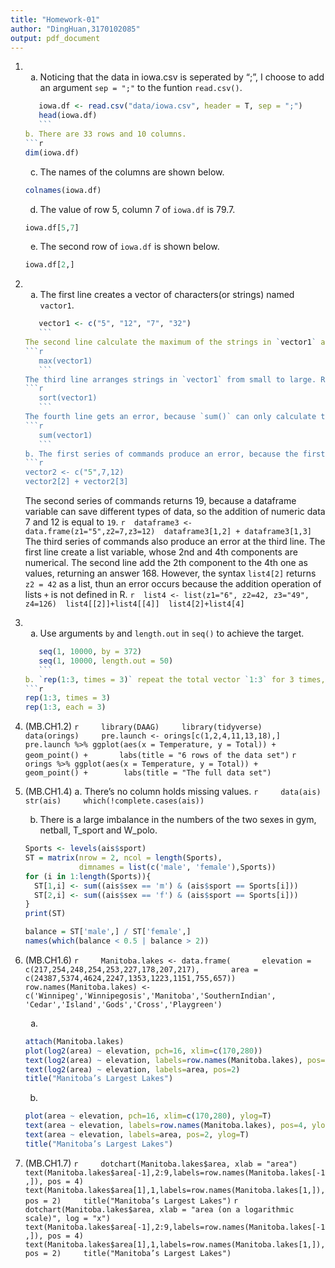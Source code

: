 ```yaml
---
title: "Homework-01"
author: "DingHuan,3170102085"
output: pdf_document
---
```

1. a. Noticing that the data in iowa.csv is seperated by ";", I choose to add an argument `sep = ";"` to the funtion `read.csv()`.
    ```r
    iowa.df <- read.csv("data/iowa.csv", header = T, sep = ";")
    head(iowa.df)
    ```
    b. There are 33 rows and 10 columns.
    ```r
    dim(iowa.df)
    ```
    c. The names of the columns are shown below.
    ```r
    colnames(iowa.df)
    ```
    d. The value of row 5, column 7 of `iowa.df` is 79.7.
    ```r
    iowa.df[5,7]
    ```
    e. The second row of `iowa.df` is shown below.
    ```r
    iowa.df[2,]
    ``` 

2. a. The first line creates a vector of characters(or strings) named `vactor1`.
    ```r
    vector1 <- c("5", "12", "7", "32")
    ```
    The second line calculate the maximum of the strings in `vector1` according to the lexicographical order. Given that `"1" < :3" < "5" < "7"`, we get the answer of `max(vector1)` `"7"`.
    ```r
    max(vector1)
    ```
    The third line arranges strings in `vector1` from small to large. Reconsidering the analysis above, we get the answer below.
    ```r
    sort(vector1)
    ```
    The fourth line gets an error, because `sum()` can only calculate the numeric arguments, rather than strings.
    ```r
    sum(vector1)
    ```
    b. The first series of commands produce an error, because the first line create an character variable named `vector2`, whose components are characters `"5","7","12"` as a result of the inability of a vector variable to save multiple types of data. However, the addition operation of characters `+` is not defined in R.
    ```r
    vector2 <- c("5",7,12)
    vector2[2] + vector2[3]
    ```
    The second series of commands returns 19, because a dataframe variable can save different types of data, so the addition of numeric data 7 and 12 is equal to `19`.
    ```r
    dataframe3 <- data.frame(z1="5",z2=7,z3=12)
    dataframe3[1,2] + dataframe3[1,3]
    ```
    The third series of commands also produce an error at the third line. The first line create a list variable, whose 2nd and 4th components are numerical. The second line add the 2th component to the 4th one as values, returning an answer 168. However, the syntax `list4[2]` returns `z2 = 42` as a list, thun an error occurs because the addition operation of lists `+` is not defined in R.
    ```r
    list4 <- list(z1="6", z2=42, z3="49", z4=126)
    list4[[2]]+list4[[4]]
    list4[2]+list4[4]
    ```
    
3. a. Use arguments `by` and `length.out` in `seq()` to achieve the target.
    ```r
    seq(1, 10000, by = 372)
    seq(1, 10000, length.out = 50)
    ```
    b. `rep(1:3, times = 3)` repeat the total vector `1:3` for 3 times, returning an vector `1 2 3 1 2 3 1 2 3`. `rep(1:3, each = 3)` repeat each components in vector `1:3` for 3 times separately, returning an vector `1 1 1 2 2 2 3 3 3`.
    ```r
    rep(1:3, times = 3)
    rep(1:3, each = 3)
    ```

4. (MB.CH1.2) 
    ```r
    library(DAAG)
    library(tidyverse)
    data(orings)
    pre.launch <- orings[c(1,2,4,11,13,18),]
    pre.launch %>% ggplot(aes(x = Temperature, y = Total)) +
      geom_point() +
      labs(title = "6 rows of the data set")
    ```
    ```r
    orings %>% ggplot(aes(x = Temperature, y = Total)) +
      geom_point() + 
      labs(title = "The full data set")
    ```
    
5. (MB.CH1.4) a. There's no column holds missing values.
    ```r
    data(ais)
    str(ais)
    which(!complete.cases(ais))
    ```
    b. There is a large imbalance in the numbers of the two sexes in gym, netball, T_sport and W_polo.
    ```r
    Sports <- levels(ais$sport)
    ST = matrix(nrow = 2, ncol = length(Sports), 
                dimnames = list(c('male', 'female'),Sports))
    for (i in 1:length(Sports)){
      ST[1,i] <- sum((ais$sex == 'm') & (ais$sport == Sports[i]))
      ST[2,i] <- sum((ais$sex == 'f') & (ais$sport == Sports[i]))
    }
    print(ST)
    ```
    ```r
    balance = ST['male',] / ST['female',]
    names(which(balance < 0.5 | balance > 2))
    ```
6. (MB.CH1.6) 
    ```r
    Manitoba.lakes <- data.frame(
      elevation = c(217,254,248,254,253,227,178,207,217),
      area = c(24387,5374,4624,2247,1353,1223,1151,755,657))
    row.names(Manitoba.lakes) <- c('Winnipeg','Winnipegosis','Manitoba','SouthernIndian',
                                   'Cedar','Island','Gods','Cross','Playgreen')
    ```
    a. 
    ```r
    attach(Manitoba.lakes)
    plot(log2(area) ~ elevation, pch=16, xlim=c(170,280))
    text(log2(area) ~ elevation, labels=row.names(Manitoba.lakes), pos=4)
    text(log2(area) ~ elevation, labels=area, pos=2)
    title("Manitoba’s Largest Lakes")
    ```
    b. 
    ```r
    plot(area ~ elevation, pch=16, xlim=c(170,280), ylog=T)
    text(area ~ elevation, labels=row.names(Manitoba.lakes), pos=4, ylog=T)   
    text(area ~ elevation, labels=area, pos=2, ylog=T)
    title("Manitoba’s Largest Lakes")
    ```
7. (MB.CH1.7) 
    ```r
    dotchart(Manitoba.lakes$area, xlab = "area")
    text(Manitoba.lakes$area[-1],2:9,labels=row.names(Manitoba.lakes[-1,]), pos = 4)
    text(Manitoba.lakes$area[1],1,labels=row.names(Manitoba.lakes[1,]), pos = 2)
    title("Manitoba’s Largest Lakes")
    ```
    ```r
    dotchart(Manitoba.lakes$area, xlab = "area (on a logarithmic scale)", log = "x")
    text(Manitoba.lakes$area[-1],2:9,labels=row.names(Manitoba.lakes[-1,]), pos = 4)
    text(Manitoba.lakes$area[1],1,labels=row.names(Manitoba.lakes[1,]), pos = 2)
    title("Manitoba’s Largest Lakes")
    ```